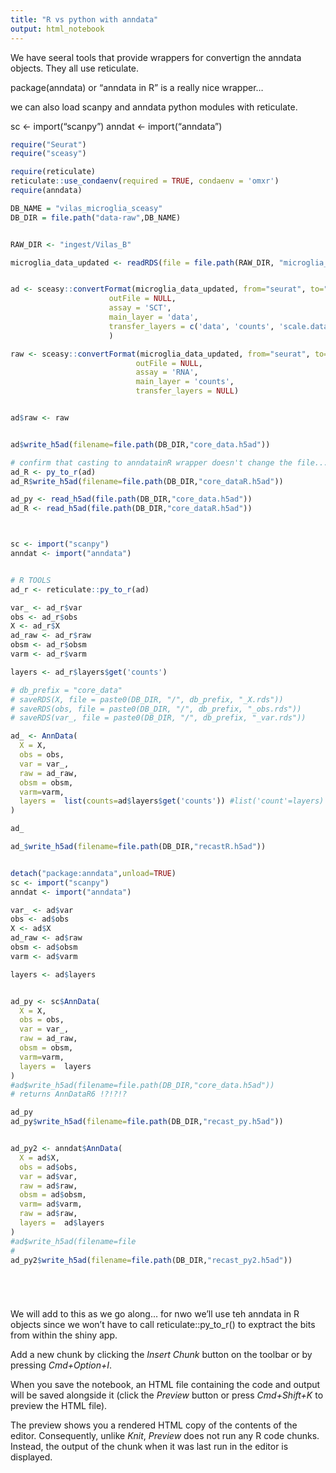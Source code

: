 ```yaml
---
title: "R vs python with anndata"
output: html_notebook
---
```


We have seeral tools that provide wrappers for convertign the anndata objects.  They all use reticulate.

package(anndata) or "anndata in R" is a really nice wrapper...

we can also load scanpy and anndata python modules with reticulate.

sc <- import("scanpy")
anndat <- import("anndata")


```r
require("Seurat")
require("sceasy")

require(reticulate)
reticulate::use_condaenv(required = TRUE, condaenv = 'omxr')
require(anndata)

DB_NAME = "vilas_microglia_sceasy"
DB_DIR = file.path("data-raw",DB_NAME)


RAW_DIR <- "ingest/Vilas_B"

microglia_data_updated <- readRDS(file = file.path(RAW_DIR, "microglia_data_seu_new.rds"))


ad <- sceasy::convertFormat(microglia_data_updated, from="seurat", to="anndata",
                      outFile = NULL,
                      assay = 'SCT',
                      main_layer = 'data',
                      transfer_layers = c('data', 'counts', 'scale.data')
                      )

raw <- sceasy::convertFormat(microglia_data_updated, from="seurat", to="anndata",
                            outFile = NULL,
                            assay = 'RNA',
                            main_layer = 'counts',
                            transfer_layers = NULL)


ad$raw <- raw


ad$write_h5ad(filename=file.path(DB_DIR,"core_data.h5ad"))

# confirm that casting to anndatainR wrapper doesn't change the file....
ad_R <- py_to_r(ad)
ad_R$write_h5ad(filename=file.path(DB_DIR,"core_dataR.h5ad"))

ad_py <- read_h5ad(file.path(DB_DIR,"core_data.h5ad"))
ad_R <- read_h5ad(file.path(DB_DIR,"core_dataR.h5ad"))



sc <- import("scanpy")
anndat <- import("anndata")


# R TOOLS
ad_r <- reticulate::py_to_r(ad)

var_ <- ad_r$var
obs <- ad_r$obs
X <- ad_r$X
ad_raw <- ad_r$raw
obsm <- ad_r$obsm
varm <- ad_r$varm

layers <- ad_r$layers$get('counts')

# db_prefix = "core_data"
# saveRDS(X, file = paste0(DB_DIR, "/", db_prefix, "_X.rds"))
# saveRDS(obs, file = paste0(DB_DIR, "/", db_prefix, "_obs.rds"))
# saveRDS(var_, file = paste0(DB_DIR, "/", db_prefix, "_var.rds"))

ad_ <- AnnData(
  X = X,
  obs = obs,
  var = var_,
  raw = ad_raw,
  obsm = obsm,
  varm=varm,
  layers =  list(counts=ad$layers$get('counts')) #list('count'=layers)
)

ad_

ad_$write_h5ad(filename=file.path(DB_DIR,"recastR.h5ad"))


detach("package:anndata",unload=TRUE)
sc <- import("scanpy")
anndat <- import("anndata")

var_ <- ad$var
obs <- ad$obs
X <- ad$X
ad_raw <- ad$raw
obsm <- ad$obsm
varm <- ad$varm

layers <- ad$layers


ad_py <- sc$AnnData(
  X = X,
  obs = obs,
  var = var_,
  raw = ad_raw,
  obsm = obsm,
  varm=varm,
  layers =  layers
)
#ad$write_h5ad(filename=file.path(DB_DIR,"core_data.h5ad"))
# returns AnnDataR6 !?!?!?

ad_py
ad_py$write_h5ad(filename=file.path(DB_DIR,"recast_py.h5ad"))


ad_py2 <- anndat$AnnData(
  X = ad$X,
  obs = ad$obs,
  var = ad$var,
  raw = ad$raw,
  obsm = ad$obsm,
  varm= ad$varm,
  raw = ad$raw,
  layers =  ad$layers
)
#ad$write_h5ad(filename=file
#
ad_py2$write_h5ad(filename=file.path(DB_DIR,"recast_py2.h5ad"))






```


We will add to this as we go along... for nwo we'll use teh anndata in R objects since we won't have to call reticulate::py_to_r() to exptract the bits from within the shiny app.




Add a new chunk by clicking the *Insert Chunk* button on the toolbar or by pressing *Cmd+Option+I*.

When you save the notebook, an HTML file containing the code and output will be saved alongside it (click the *Preview* button or press *Cmd+Shift+K* to preview the HTML file). 

The preview shows you a rendered HTML copy of the contents of the editor. Consequently, unlike *Knit*, *Preview* does not run any R code chunks. Instead, the output of the chunk when it was last run in the editor is displayed.

